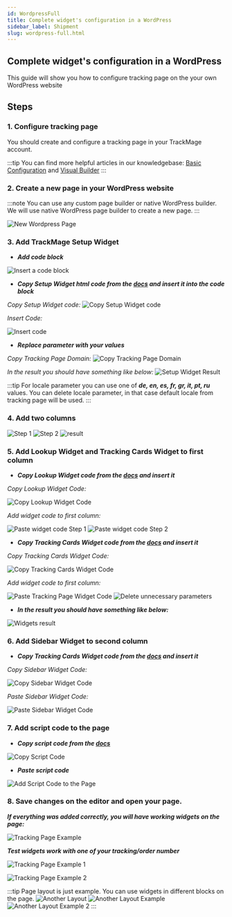 ```yaml
---
id: WordpressFull
title: Complete widget's configuration in a WordPress
sidebar_label: Shipment
slug: wordpress-full.html
---
```


<h2>Complete widget's configuration in a WordPress</h2>

<p>This guide will show you how to configure tracking page on the your own WordPress website</p>

## Steps

### 1. Configure tracking page

<p>You should create and configure a tracking page in your TrackMage account.</p>

:::tip
You can find more helpful articles in our knowledgebase: [Basic Configuration](https://help.trackmage.com/en/knowledgebase/8-tracking-pages-basic-configuration) and [Visual Builder](https://help.trackmage.com/en/knowledgebase/10-tracking-pages-visual-builder)
:::

### 2. Create a new page in your WordPress website

:::note
You can use any custom page builder or native WordPress builder. We will use native WordPress page builder to create a new page.
:::

![New Wordpress Page](../../src/img/wordpress-full/new-page.png)

### 3. Add TrackMage Setup Widget

- ***Add code block***

![Insert a code block](../../src/img/wordpress-full/add-setup-code-block.png)

- ***Copy Setup Widget html code from the [docs](https://docs.trackmage.com/docs/tracking-widgets.html#setup-widget) and insert it into the code block***

_Copy Setup Widget code:_
![Copy Setup Widget code](../../src/img/wordpress-full/add-setup-copy-code.png)

_Insert Code:_

![Insert code](../../src/img/wordpress-full/add-setup-insert-code.png)

- ***Replace parameter with your values***

_Copy Tracking Page Domain:_
![Copy Tracking Page Domain](../../src/img/wordpress-full/add-setup-copy-tp-domain.png)

_In the result you should have something like below:_
![Setup Widget Result](../../src/img/wordpress-full/add-setup-result.png)

:::tip
For locale parameter you can use one of ***de, en, es, fr, gr, it, pt, ru*** values.
You can delete locale parameter, in that case default locale from tracking page will be used.
:::

### 4. Add two columns

![Step 1](../../src/img/wordpress-full/add-columns-1.png)
![Step 2](../../src/img/wordpress-full/add-columns-2.png)
![result](../../src/img/wordpress-full/add-columns-result.png)

### 5. Add Lookup Widget and Tracking Cards Widget to first column

- ***Copy Lookup Widget code from the [docs](https://docs.trackmage.com/docs/tracking-widgets.html#setup-widget) and insert it***

_Copy Lookup Widget Code:_

![Copy Lookup Widget Code](../../src/img/wordpress-full/copy-lookup.png)

_Add widget code to first column:_

![Paste widget code Step 1](../../src/img/wordpress-full/add-lookup-code-1.png)
![Paste widget code Step 2](../../src/img/wordpress-full/add-lookup-code-2.png)

- ***Copy Tracking Cards Widget code from the [docs](https://docs.trackmage.com/docs/tracking-widgets.html#tracking-cards-widget) and insert it***

_Copy Tracking Cards Widget Code:_

![Copy Tracking Cards Widget Code](../../src/img/wordpress-full/copy-tp-widget.png)

_Add widget code to first column:_

![Paste Tracking Page Widget Code](../../src/img/wordpress-full/insert-tp-widget.png)
![Delete unnecessary parameters](../../src/img/wordpress-full/delete-tp-params.png)

- ***In the result you should have something like below:***

![Widgets result](../../src/img/wordpress-full/insert-tp-result.png)

### 6. Add Sidebar Widget to second column

- ***Copy Tracking Cards Widget code from the [docs](https://docs.trackmage.com/docs/tracking-widgets.html#sidebar-widget) and insert it***

_Copy Sidebar Widget Code:_

![Copy Sidebar Widget Code](../../src/img/wordpress-full/copy-sidebar.png)

_Paste Sidebar Widget Code:_

![Paste Sidebar Widget Code](../../src/img/wordpress-full/paste-sidebar-code.png)

### 7. Add script code to the page

- ***Copy script code from the [docs](https://docs.trackmage.com/docs/tracking-widgets.html)***

![Copy Script Code](../../src/img/wordpress-full/copy-script.png)

- ***Paste script code***

![Add Script Code to the Page](../../src/img/wordpress-full/paste-script.png)

### 8. Save changes on the editor and open your page.

***If everything was added correctly, you will have working widgets on the page:***

![Tracking Page Example](../../src/img/wordpress-full/another-layout.png)

***Test widgets work with one of your tracking/order number***

![Tracking Page Example 1](../../src/img/wordpress-full/test-step-1.png)

![Tracking Page Example 2](../../src/img/wordpress-full/test-step-2.png)

:::tip
Page layout is just example. You can use widgets in different blocks on the page.
![Another Layout](../../src/img/wordpress-full/another-layout.png)
![Another Layout Example](../../src/img/wordpress-full/another-layout-example-1.png)
![Another Layout Example 2](../../src/img/wordpress-full/test-step-2.png)
:::

